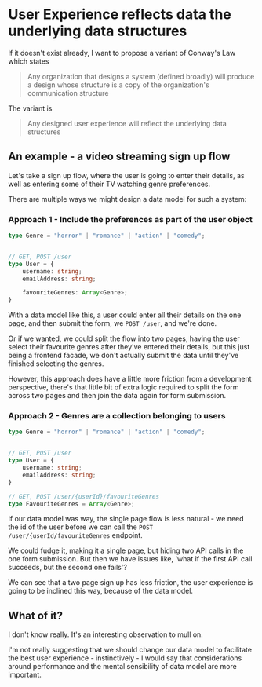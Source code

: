 # User Experience reflects data the underlying data structures

If it doesn't exist already, I want to propose a variant of Conway's Law which states

> Any organization that designs a system (defined broadly) will produce a design whose structure is a copy of the organization's communication structure

The variant is

> Any designed user experience will reflect the underlying data structures

## An example - a video streaming sign up flow 

Let's take a sign up flow, where the user is going to enter their details, as well as entering some of their TV watching genre preferences. 

There are multiple ways we might design a data model for such a system: 

### Approach 1 - Include the preferences as part of the user object 


```typescript
type Genre = "horror" | "romance" | "action" | "comedy"; 


// GET, POST /user
type User = {
    username: string; 
    emailAddress: string; 

    favouriteGenres: Array<Genre>; 
}
```

With a data model like this, a user could enter all their details on the one page, and then submit the form, we `POST /user`,  and we're done. 

Or if we wanted, we could split the flow into two pages, having the user select their favourite genres after they've entered their details, but this just being a frontend facade, we don't actually submit the data until they've finished selecting the genres. 

However, this approach does have a little more friction from a development perspective, there's that little bit of extra logic required to split the form across two pages and then join the data again for form submission. 


### Approach 2 - Genres are a collection belonging to users 

```typescript 
type Genre = "horror" | "romance" | "action" | "comedy"; 


// GET, POST /user
type User = {
    username: string; 
    emailAddress: string; 
}

// GET, POST /user/{userId}/favouriteGenres
type FavouriteGenres = Array<Genre>; 
```

If our data model was way, the single page flow is less natural - we need the id of the user before we can call the `POST /user/{userId/favouriteGenres` endpoint. 

We could fudge it, making it a single page, but hiding two API calls in the one form submission. But then we have issues like, 'what if the first API call succeeds, but the second one fails'?

We can see that a two page sign up has less friction, the user experience is going to be inclined this way, because of the data model. 


## What of it? 

I don't know really. It's an interesting observation to mull on. 

I'm not really suggesting that we should change our data model to facilitate the best user experience - instinctively - I would say that considerations around performance and the mental sensibility of data model are more important. 

